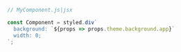 ```js
// MyComponent.js|jsx

const Component = styled.div`
  background: `${props => props.theme.background.app}`
  width: 0;
`;
```